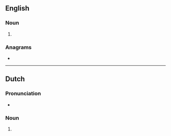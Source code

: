 ==English==

===Noun===
{{head|en|noun plural form}}

# {{plural of|trommel|lang=en}}

===Anagrams===
* {{anagrams|en|strommel}}

----

==Dutch==

===Pronunciation===
* {{audio|Nl-trommels.ogg|Audio|lang=nl}}

===Noun===
{{head|nl|noun plural form}}

# {{nl-noun form of|pl|trommel}}